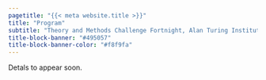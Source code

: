 ```yaml
---
pagetitle: "{{< meta website.title >}}"
title: "Program"
subtitle: "Theory and Methods Challenge Fortnight, Alan Turing Institute" 
title-block-banner: "#495057"
title-block-banner-color: "#f8f9fa"
---
```


Detals to appear soon.
